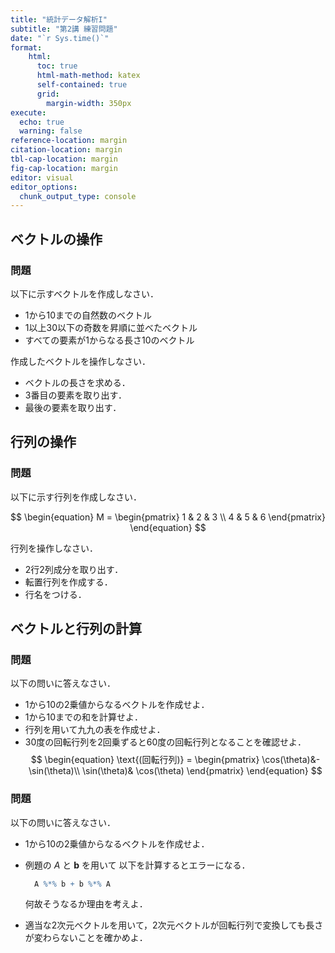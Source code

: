 ```yaml
---
title: "統計データ解析I"
subtitle: "第2講 練習問題"
date: "`r Sys.time()`"
format:
    html: 
      toc: true
      html-math-method: katex
      self-contained: true
      grid: 
        margin-width: 350px
execute: 
  echo: true
  warning: false
reference-location: margin
citation-location: margin
tbl-cap-location: margin
fig-cap-location: margin
editor: visual
editor_options: 
  chunk_output_type: console
---
```


## ベクトルの操作

### 問題

以下に示すベクトルを作成しなさい．

-   1から10までの自然数のベクトル
-   1以上30以下の奇数を昇順に並べたベクトル
-   すべての要素が1からなる長さ10のベクトル

作成したベクトルを操作しなさい．

-   ベクトルの長さを求める．
-   3番目の要素を取り出す．
-   最後の要素を取り出す．

## 行列の操作

### 問題

以下に示す行列を作成しなさい．

$$
  \begin{equation}
    M = 
    \begin{pmatrix}
      1  & 2  & 3  \\
      4  & 5  & 6 
    \end{pmatrix}
  \end{equation}
$$

行列を操作しなさい．

-   2行2列成分を取り出す．
-   転置行列を作成する．
-   行名をつける．

## ベクトルと行列の計算

### 問題

以下の問いに答えなさい．

-   1から10の2乗値からなるベクトルを作成せよ．
-   1から10までの和を計算せよ．
-   行列を用いて九九の表を作成せよ．
-   30度の回転行列を2回乗ずると60度の回転行列となることを確認せよ． $$
    \begin{equation}
      \text{(回転行列)}
      =
      \begin{pmatrix}
        \cos(\theta)&-\sin(\theta)\\
        \sin(\theta)& \cos(\theta)
      \end{pmatrix}
    \end{equation}
    $$

### 問題

以下の問いに答えなさい．

-   1から10の2乗値からなるベクトルを作成せよ．

-   例題の $A$ と $\boldsymbol{b}$ を用いて 以下を計算するとエラーになる．

    ``` r
      A %*% b + b %*% A   
    ```

    何故そうなるか理由を考えよ．

-   適当な2次元ベクトルを用いて，2次元ベクトルが回転行列で変換しても長さが変わらないことを確かめよ．
